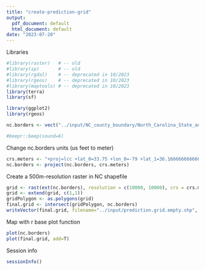 ```yaml
---
title: "create-prediction-grid"
output:
  pdf_document: default
  html_document: default
date: "2023-07-20"
---
```


Libraries

```r
#library(raster)   # -- old
#library(sp)       # -- old
#library(rgdal)    # -- deprecated in 10/2023
#library(rgeos)    # -- deprecated in 10/2023
#library(maptools) # -- deprecated in 10/2023
library(terra)
library(sf)

library(ggplot2)
library(rgeos)
```

```r
nc.borders <- vect("../input/NC_county_boundary/North_Carolina_State_and_County_Boundary_Polygons.shp")
```

```r
#beepr::beep(sound=6)
```

Change nc.borders units (us feet to meter)

```r
crs.meters <- "+proj=lcc +lat_0=33.75 +lon_0=-79 +lat_1=36.1666666666667 +lat_2=34.3333333333333 +x_0=609601.219202439 +y_0=0 +ellps=GRS80 +towgs84=0,0,0,0,0,0,0 +units=m +no_defs"
nc.borders <- project(nc.borders, crs.meters)
```

Create a 500m-resolution raster in NC shapefile

```r
grid <- rast(ext(nc.borders), resolution = c(10000, 10000), crs = crs.meters)
grid <- extend(grid, c(1,1))
gridPolygon <- as.polygons(grid)
final.grid <- intersect(gridPolygon, nc.borders)
writeVector(final.grid, filename="../input/prediction.grid.empty.shp", overwrite=T)
```

Map with r base plot function

```r
plot(nc.borders)
plot(final.grid, add=T)
```

Session info

```r
sessionInfo()
```
